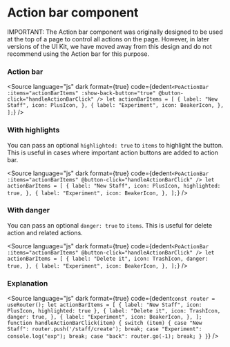 # Action bar component




IMPORTANT: The Action bar component was originally designed to be used at the top of a page to control all actions on the page. However, in later versions of the UI Kit, we have moved away from this design and do not recommend using the Action bar for this purpose.

### Action bar

<Story of={PoActionBarStories.ActionBar} />

<Source
	language="js"
	dark
	format={true}
	code={dedent`
    <PoActionBar
        :items="actionBarItems"
        :show-back-button="true"
        @button-click="handleActionBarClick"
    />
    let actionBarItems = [
      {
        label: "New Staff",
        icon: PlusIcon,
      },
      {
        label: "Experiment",
        icon: BeakerIcon,
      },
    ];
  `}
/>

### With highlights

You can pass an optional `highlighted: true` to `items` to highlight the button. This is useful in cases where important action buttons are added to action bar.

<Story of={PoActionBarStories.WithHighlight} />

<Source
	language="js"
	dark
	format={true}
	code={dedent`
    <PoActionBar
        :items="actionBarItems"
        @button-click="handleActionBarClick"
    />
    let actionBarItems = [
      {
        label: "New Staff",
        icon: PlusIcon,
        highlighted: true,
      },
      {
        label: "Experiment",
        icon: BeakerIcon,
      },
    ];
  `}
/>

### With danger

You can pass an optional `danger: true` to `items`. This is useful for delete action and related actions.

<Story of={PoActionBarStories.WithDanger} />

<Source
	language="js"
	dark
	format={true}
	code={dedent`
    <PoActionBar
        :items="actionBarItems"
        @button-click="handleActionBarClick"
    />
    let actionBarItems = [
      {
        label: "Delete it",
        icon: TrashIcon,
        danger: true,
      },
      {
        label: "Experiment",
        icon: BeakerIcon,
      },
    ];
  `}
/>

### Explanation

<ArgTypes of={PoActionBarStories} />

<Source
	language="js"
	dark
	format={true}
	code={dedent`
    const router = useRouter();
    let actionBarItems = [
        {
            label: "New Staff",
            icon: PlusIcon,
            highlighted: true
        },
        {
          label: "Delete it",
          icon: TrashIcon,
          danger: true,
        },
        {
            label: "Experiment",
            icon: BeakerIcon,
        },
    ];
    function handleActionBarClick(item) {
        switch (item) {
            case "New Staff":
                router.push('/staff/create');
                break;
            case "Experiment":
                console.log("exp");
                break;
            case "back":
                router.go(-1);
                break;
        }
    }
  `}
/>
